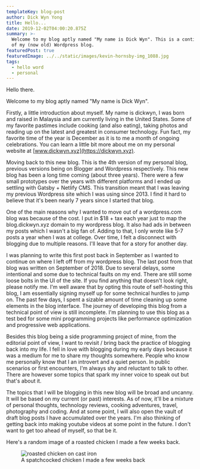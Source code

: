 ```yaml
---
templateKey: blog-post
author: Dick Wyn Yong
title: Hello...
date: 2019-12-02T04:00:20.875Z
summary: >-
  Welcome to my blog aptly named "My name is Dick Wyn". This is a continuation
  of my (now old) Wordpress blog.
featuredPost: true
featuredImage: ../../static/images/kevin-hornsby-img_1088.jpg
tags:
  - hello word
  - personal
---
```


Hello there.

Welcome to my blog aptly named "My name is Dick Wyn".

Firstly, a little introduction about myself. My name is dickwyn, I was born and raised in Malaysia and am currently living in the United States. Some of my favorite pastimes include cooking (and also eating), taking photos and reading up on the latest and greatest in consumer technology. Fun fact, my favorite time of the year is December as it is to me a month of ongoing celebrations. You can learn a little bit more about me on my personal website at [www.dickwyn.xyz](https://dickwyn.xyz).

Moving back to this new blog. This is the 4th version of my personal blog, previous versions being on Blogger and Wordpress respectively. This new blog has been a long time coming (about three years). There were a few small prototypes over the years with different platforms and I ended up settling with Gatsby + Netlify CMS. This transition meant that I was leaving my previous Wordpress site which I was using since 2013. I find it hard to believe that it's been nearly 7 years since I started that blog.

One of the main reasons why I wanted to move out of a wordpress.com blog was because of the cost. I put in \$18 + tax each year just to map the blog.dickwyn.xyz domain to my wordpress blog. It also had ads in between my posts which I wasn't a big fan of. Adding to that, I only wrote like 5-7 posts a year when I was at college. Over time, I felt a disconnect with blogging due to multiple reasons. I'll leave that for a story for another day.

I was planning to write this first post back in September as I wanted to continue on where I left off from my wordpress blog. The last post from that blog was written on September of 2018. Due to several delays, some intentional and some due to technical faults on my end. There are still some loose bolts in the UI of the site. If you find anything that doesn't look right, please notify me. I'm well aware that by opting this route of self-hosting this blog, I am essentially signing myself up for some technical hurdles to jump on. The past few days, I spent a sizable amount of time cleaning up some elements in the blog interface. The journey of developing this blog from a technical point of view is still incomplete. I'm planning to use this blog as a test bed for some mini programming projects like performance optimization and progressive web applications.

Besides this blog being a side programming project of mine, from the editorial point of view, I want to revisit / bring back the practice of blogging back into my life. I fell in love with blogging during my early days because it was a medium for me to share my thoughts somewhere. People who know me personally know that I an introvert and a quiet person. In public scenarios or first encounters, I'm always shy and reluctant to talk to other. There are however some topics that spark my inner voice to speak out but that's about it.

The topics that I will be blogging in this new blog will be broad and uncanny. It will be based on my current (or past) interests. As of now, it'll be a mixture of personal thoughts, technology reviews, cooking adventures, travel, photography and coding. And at some point, I will also open the vault of draft blog posts I have accumulated over the years. I'm also thinking of getting back into making youtube videos at some point in the future. I don't want to get too ahead of myself, so that be it.

Here's a random image of a roasted chicken I made a few weeks back.

<figure>
  <img src="/images/20191123_112755.jpg" alt="roasted chicken on cast iron" />
  <figcaption>A spatchcocked chicken I made a few weeks back</figcaption>
</figure>
